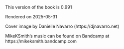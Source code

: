 This version of the book is 0.991

Rendered on 2025-05-31

Cover image by Danielle Navarro (https://djnavarro.net)

MikeKSmith's music can be found on Bandcamp at https://mikeksmith.bandcamp.com
